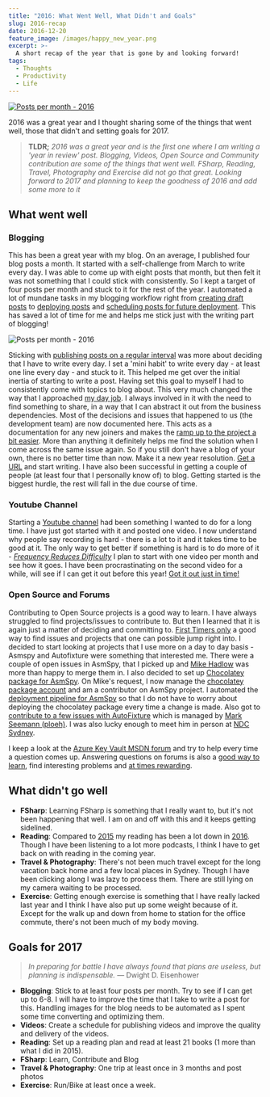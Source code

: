 ```yaml
---
title: "2016: What Went Well, What Didn't and Goals"
slug: 2016-recap
date: 2016-12-20
feature_image: /images/happy_new_year.png
excerpt: >-
  A short recap of the year that is gone by and looking forward!
tags:
  - Thoughts
  - Productivity
  - Life
---
```

[![Posts per month - 2016](/images/happy_new_year.png)](http://www.oldlaundrytheatre.co.uk/happy-new-year-from-all-at-the-old-laundry/")

2016 was a great year and I thought sharing some of the things that went well, those that didn't and setting goals for 2017.

> **TLDR;**
> _2016 was a great year and is the first one where I am writing a 'year in review' post. Blogging, Videos, Open Source and Community contribution are some of the things that went well. FSharp, Reading, Travel, Photography and Exercise did not go that great. Looking forward to 2017 and planning to keep the goodness of 2016 and add some more to it_

## What went well

### **Blogging**

This has been a great year with my blog. On an average, I published four blog posts a month. It started with a self-challenge from March to write every day. I was able to come up with eight posts that month, but then felt it was not something that I could stick with consistently. So I kept a target of four posts per month and stuck to it for the rest of the year. I automated a lot of mundane tasks in my blogging workflow right from [creating draft posts](/blog/optimizing-octopress-workflow-for-new-posts/) to [deploying posts](/blog/continuos-delivery-of-octopress-blog-using-travisci-and-docker/) and [scheduling posts for future deployment](/blog/automatic-deployment-of-future-posts-with-octopress/). This has saved a lot of time for me and helps me stick just with the writing part of blogging!

![Posts per month - 2016](/images/2016_postspermonth.png)

Sticking with [publishing posts on a regular interval](/blog/maintaining-a-blogging-schedule/) was more about deciding that I have to write every day. I set a 'mini habit' to write every day - at least one line every day - and stuck to it. This helped me get over the initial inertia of starting to write a post. Having set this goal to myself I had to consistently come with topics to blog about. This very much changed the way that I approached [my day job](/blog/finding-a-job-abroad/). I always involved in it with the need to find something to share, in a way that I can abstract it out from the business dependencies. Most of the decisions and issues that happened to us (the development team) are now documented here. This acts as a documentation for any new joiners and makes the [ramp up to the project a bit easier](/blog/make-it-easy-for-the-new-person-joining-your-team-have-a-project-ramp-up-plan/). More than anything it definitely helps me find the solution when I come across the same issue again. So if you still don't have a blog of your own, there is no better time than now. Make it a new year resolution. [Get a URL](/blog/own-your-urls/) and start writing. I have also been successful in getting a couple of people (at least four that I personally know of) to blog. Getting started is the biggest hurdle, the rest will fall in the due course of time.

### **Youtube Channel**

Starting a [Youtube channel](https://www.youtube.com/c/RahulNath) had been something I wanted to do for a long time. I have just got started with it and posted one video. I now understand why people say recording is hard - there is a lot to it and it takes time to be good at it. The only way to get better if something is hard is to do more of it - _[Frequency Reduces Difficulty](http://martinfowler.com/bliki/FrequencyReducesDifficulty.html)_ I plan to start with one video per month and see how it goes. I have been procrastinating on the second video for a while, will see if I can get it out before this year! [Got it out just in time!](https://www.youtube.com/watch?v=JbshGF4ZwGE)

### **Open Source and Forums**

Contributing to Open Source projects is a good way to learn. I have always struggled to find projects/issues to contribute to. But then I learned that it is again just a matter of deciding and committing to. [First Timers only](http://www.firsttimersonly.com/) a good way to find issues and projects that one can possible jump right into. I decided to start looking at projects that I use more on a day to day basis - Asmspy and Autofixture were something that interested me. There were a couple of open issues in AsmSpy, that I picked up and [Mike Hadlow](http://mikehadlow.com/) was more than happy to merge them in. I also decided to set up [Chocolatey package for AsmSpy](https://github.com/mikehadlow/AsmSpy/issues/14). On Mike's request, I now manage the [chocolatey package account](https://chocolatey.org/packages/asmspy/) and am a contributor on AsmSpy project. I automated the [deployment pipeline for AsmSpy](/blog/automated-deployment-of-asmspy-to-chocolatey-using-appveyor/) so that I do not have to worry about deploying the chocolatey package every time a change is made. Also got to [contribute to a few issues with AutoFixture](https://github.com/AutoFixture/AutoFixture/issues?q=mentions:rahulpnath+is:closed) which is managed by [Mark Seemann (ploeh)](http://blog.ploeh.dk/). I was also lucky enough to meet him in person at [NDC Sydney](/blog/ndc-sydney/).

I keep a look at the [Azure Key Vault MSDN forum](https://social.msdn.microsoft.com/Forums/azure/en-US/home?forum=AzureKeyVault) and try to help every time a question comes up. Answering questions on forums is also a [good way to learn](/blog/staying-in-the-learning-loop/), find interesting problems and [at times rewarding](/blog/stars-do-count/).

## What didn't go well

-   **FSharp**: Learning FSharp is something that I really want to, but it's not been happening that well. I am on and off with this and it keeps getting sidelined.
-   **Reading**: Compared to [2015](https://www.goodreads.com/user_challenges/3539650) my reading has been a lot down in [2016](https://www.goodreads.com/user_challenges/5380726). Though I have been listening to a lot more podcasts, I think I have to get back on with reading in the coming year.
-   **Travel & Photography**: There's not been much travel except for the long vacation back home and a few local places in Sydney. Though I have been clicking along I was lazy to process them. There are still lying on my camera waiting to be processed.
-   **Exercise**: Getting enough exercise is something that I have really lacked last year and I think I have also put up some weight because of it. Except for the walk up and down from home to station for the office commute, there's not been much of my body moving.

## Goals for 2017

> _In preparing for battle I have always found that plans are useless, but planning is indispensable._
> ― Dwight D. Eisenhower

-   **Blogging**: Stick to at least four posts per month. Try to see if I can get up to 6-8. I will have to improve the time that I take to write a post for this. Handling images for the blog needs to be automated as I spent some time converting and optimizing them.
-   **Videos**: Create a schedule for publishing videos and improve the quality and delivery of the videos.
-   **Reading**: Set up a reading plan and read at least 21 books (1 more than what I did in 2015).
-   **FSharp**: Learn, Contribute and Blog
-   **Travel & Photography**: One trip at least once in 3 months and post photos
-   **Exercise**: Run/Bike at least once a week.